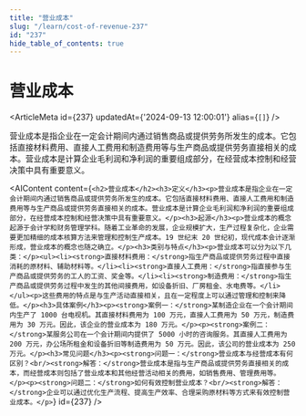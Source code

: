 ```yaml
---
title: "营业成本"
slug: "/learn/cost-of-revenue-237"
id: "237"
hide_table_of_contents: true
---
```



# 营业成本

<ArticleMeta id={237} updatedAt={'2024-09-13 12:00:01'} alias={`[]`} />
<div className='border-solid border-b border-t-0 my-4 border-[var(--ifm-color-gray-300)]' />

营业成本是指企业在一定会计期间内通过销售商品或提供劳务所发生的成本。它包括直接材料费用、直接人工费用和制造费用等与生产商品或提供劳务直接相关的成本。营业成本是计算企业毛利润和净利润的重要组成部分，在经营成本控制和经营决策中具有重要意义。

<AIContent content={`<h2>营业成本</h2><h3>定义</h3><p>营业成本是指企业在一定会计期间内通过销售商品或提供劳务所发生的成本。它包括直接材料费用、直接人工费用和制造费用等与生产商品或提供劳务直接相关的成本。营业成本是计算企业毛利润和净利润的重要组成部分，在经营成本控制和经营决策中具有重要意义。</p><h3>起源</h3><p>营业成本的概念起源于会计学和财务管理学科。随着工业革命的发展，企业规模扩大，生产过程复杂化，企业需要更加精细的成本核算方法来管理和控制生产成本。19 世纪末 20 世纪初，现代成本会计逐渐形成，营业成本的概念也随之确立。</p><h3>类别与特点</h3><p>营业成本可以分为以下几类：</p><ul><li><strong>直接材料费用：</strong>指生产商品或提供劳务过程中直接消耗的原材料、辅助材料等。</li><li><strong>直接人工费用：</strong>指直接参与生产商品或提供劳务的工人的工资、奖金等。</li><li><strong>制造费用：</strong>指生产商品或提供劳务过程中发生的其他间接费用，如设备折旧、厂房租金、水电费等。</li></ul><p>这些费用的特点是与生产活动直接相关，且在一定程度上可以通过管理和控制来降低。</p><h3>具体案例</h3><p><strong>案例一：</strong>某制造企业在一个会计期间内生产了 1000 台电视机。其直接材料费用为 100 万元，直接人工费用为 50 万元，制造费用为 30 万元。因此，该企业的营业成本为 180 万元。</p><p><strong>案例二：</strong>某服务公司在一个会计期间内提供了 5000 小时的咨询服务。其直接人工费用为 200 万元，办公场所租金和设备折旧等制造费用为 50 万元。因此，该公司的营业成本为 250 万元。</p><h3>常见问题</h3><p><strong>问题一：</strong>营业成本与经营成本有何区别？<br/><strong>解答：</strong>营业成本是指与生产商品或提供劳务直接相关的成本，而经营成本则包括了营业成本和其他经营活动相关的费用，如销售费用、管理费用等。</p><p><strong>问题二：</strong>如何有效控制营业成本？<br/><strong>解答：</strong>企业可以通过优化生产流程、提高生产效率、合理采购原材料等方式来有效控制营业成本。</p>`} id={237} />
